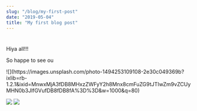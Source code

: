 ```yaml
---
slug: "/blog/my-first-post"
date: "2019-05-04"
title: "My first blog post"
---
```


# 
Hiya all!!!

So happe to see ou


<div class="flex">
![](https://images.unsplash.com/photo-1494253109108-2e30c049369b?ixlib=rb-1.2.1&ixid=MnwxMjA3fDB8MHxzZWFyY2h8Mnx8cmFuZG9tJTIwZm9vZCUyMHN0b3JlfGVufDB8fDB8fA%3D%3D&w=1000&q=80)

![](https://media.moddb.com/images/members/5/4550/4549205/duck.jpg)  ![](https://cdn.pixabay.com/photo/2017/01/08/13/58/cube-1963036__340.jpg)

</div>

